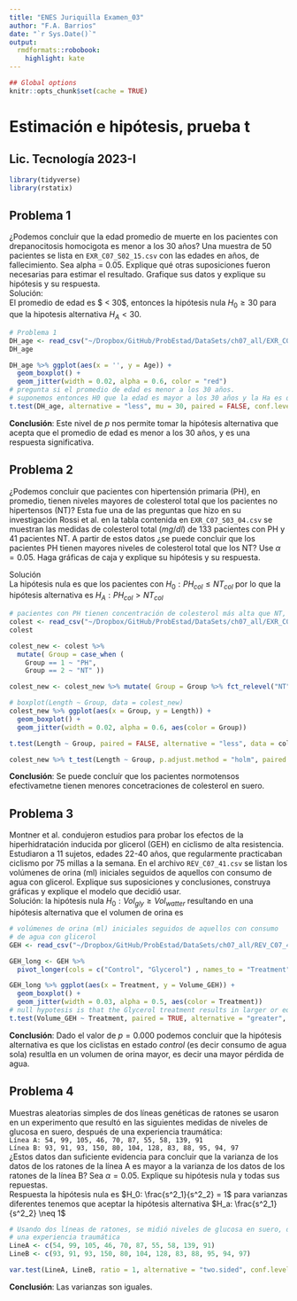 ```yaml
---
title: "ENES Juriquilla Examen_03"
author: "F.A. Barrios"
date: "`r Sys.Date()`"
output:
  rmdformats::robobook:
    highlight: kate
---
```


```r
## Global options
knitr::opts_chunk$set(cache = TRUE)
```

# Estimación e hipótesis, prueba t   
## Lic. Tecnología 2023-I   

```r
library(tidyverse)
library(rstatix)
```

## Problema 1  

¿Podemos concluir que la edad promedio de muerte en los pacientes con drepanocitosis homocigota es menor a los 30 años? Una muestra de 50 pacientes se lista en `EXR_C07_S02_15.csv` con las edades en años, de fallecimiento. Sea alpha = 0.05. Explique qué otras suposiciones fueron necesarias para estimar el resultado. Grafique sus datos y explique su hipótesis y su respuesta.  
Solución:  
El promedio de edad es $ < 30$, entonces la hipótesis nula $H_0 \geq 30$ para que la hipotesis alternativa $H_A < 30$.  
```r
# Problema 1
DH_age <- read_csv("~/Dropbox/GitHub/ProbEstad/DataSets/ch07_all/EXR_C07_S02_15.csv", show_col_types = FALSE)
DH_age

DH_age %>% ggplot(aes(x = '', y = Age)) +
  geom_boxplot() +
  geom_jitter(width = 0.02, alpha = 0.6, color = "red")
# pregunta si el promedio de edad es menor a los 30 años.
# suponemos entonces H0 que la edad es mayor a los 30 años y la Ha es que es menor
t.test(DH_age, alternative = "less", mu = 30, paired = FALSE, conf.level = 0.95)
```

**Conclusión**: Este nivel de $p$ nos permite tomar la hipótesis alternativa que acepta que el promedio de edad es menor a los 30 años, y es una respuesta significativa.  


## Problema 2  

¿Podemos concluir que pacientes con hipertensión primaria (PH), en promedio, tienen niveles mayores de colesterol total que los pacientes no hipertensos (NT)?  Esta fue una de las preguntas que hizo en su investigación Rossi et al. en la tabla contenida en `EXR_C07_S03_04.csv` se muestran las medidas de colesterol total $(mg/dl)$ de 133 pacientes con PH y 41 pacientes NT.  A partir de estos datos ¿se puede concluir que los pacientes PH tienen mayores niveles de colesterol total que los NT? Use $\alpha = 0.05$. Haga gráficas de caja y explique su hipótesis y su respuesta.  

Solución  
La hipótesis nula es que los pacientes con $H_0: PH_{col} \leq NT_{col}$ por lo que la hipótesis alternativa es $H_A: PH_{col} > NT_{col}$  

```r
# pacientes con PH tienen concentración de colesterol más alta que NT, al 95%
colest <- read_csv("~/Dropbox/GitHub/ProbEstad/DataSets/ch07_all/EXR_C07_S03_04.csv", show_col_types = FALSE)
colest

colest_new <- colest %>% 
  mutate( Group = case_when (
    Group == 1 ~ "PH",
    Group == 2 ~ "NT" ))

colest_new <- colest_new %>% mutate( Group = Group %>% fct_relevel("NT", "PH"))

# boxplot(Length ~ Group, data = colest_new)
colest_new %>% ggplot(aes(x = Group, y = Length)) +
  geom_boxplot() +
  geom_jitter(width = 0.02, alpha = 0.6, aes(color = Group))

t.test(Length ~ Group, paired = FALSE, alternative = "less", data = colest_new)

colest_new %>% t_test(Length ~ Group, p.adjust.method = "holm", paired = FALSE, alternative = "less")
```

**Conclusión**: Se puede concluír que los pacientes normotensos efectivametne tienen menores concetraciones de colesterol en suero.  

## Problema 3  

Montner et al. condujeron estudios para probar los efectos de la hiperhidratación inducida por glicerol (GEH) en ciclismo de alta resistencia. Estudiaron a 11 sujetos, edades 22-40 años, que regularmente practicaban ciclismo por 75 millas a la semana. En el archivo `REV_C07_41.csv` se listan los volúmenes de orina (ml) iniciales seguidos de aquellos con consumo de agua con glicerol. Explique sus suposiciones y conclusiones, construya gráficas y explique el modelo que decidió usar.  
Solución: la hipótesis nula $H_0: Vol_{gly} \geq  Vol_{watter}$ resultando en una hipótesis alternativa que el volumen de orina es 

```r
# volúmenes de orina (ml) iniciales seguidos de aquellos con consumo 
# de agua con glicerol
GEH <- read_csv("~/Dropbox/GitHub/ProbEstad/DataSets/ch07_all/REV_C07_41.csv", show_col_types = FALSE)

GEH_long <- GEH %>%
  pivot_longer(cols = c("Control", "Glycerol") , names_to = "Treatment", values_to = "Volume_GEH")

GEH_long %>% ggplot(aes(x = Treatment, y = Volume_GEH)) +
  geom_boxplot() +
  geom_jitter(width = 0.03, alpha = 0.5, aes(color = Treatment))
# null hypotesis is that the Glycerol treatment results in larger or equal urine volume
t.test(Volume_GEH ~ Treatment, paired = TRUE, alternative = "greater", data = GEH_long)
```

**Conclusión**: Dado el valor de $p = 0.000$ podemos concluir que la hipótesis alternativa es que los ciclistas en estado *control* (es decir consumo de agua sola) resultla en un volumen de orina mayor, es decir una mayor pérdida de agua.   

## Problema 4  

Muestras aleatorias simples de dos líneas genéticas de ratones se usaron en un experimento que resultó en las siguientes medidas de niveles de glucosa en suero, después de una experiencia traumática:  
`Línea A: 54, 99, 105, 46, 70, 87, 55, 58, 139, 91`  
`Línea B: 93, 91, 93, 150, 80, 104, 128, 83, 88, 95, 94, 97`  
¿Estos datos dan suficiente evidencia para concluir que la varianza de los datos de los ratones de la línea A es mayor a la varianza de los datos de los ratones de la línea B? Sea $\alpha = 0.05$. Explique su hipótesis nula y todas sus repuestas.  
Respuesta la hipótesis nula es $H_0: \frac{s^2_1}{s^2_2} = 1$ para varianzas  diferentes tenemos que aceptar la hipótesis alternativa $H_a: \frac{s^2_1}{s^2_2} \neq 1$  

```r
# Usando dos líneas de ratones, se midió niveles de glucosa en suero, después de 
# una experiencia traumática
LineA <- c(54, 99, 105, 46, 70, 87, 55, 58, 139, 91)
LineB <- c(93, 91, 93, 150, 80, 104, 128, 83, 88, 95, 94, 97)

var.test(LineA, LineB, ratio = 1, alternative = "two.sided", conf.level = .95)
```

**Conclusión**: Las varianzas son iguales.  
